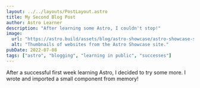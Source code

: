 ```yaml
---
layout: ../../layouts/PostLayout.astro
title: My Second Blog Post
author: Astro Learner
description: "After learning some Astro, I couldn't stop!"
image:
  url: "https://astro.build/assets/blog/astro-showcase/astro-showcase-screenshot.jpg"
  alt: "Thumbnails of websites from the Astro Showcase site."
pubDate: 2022-07-08
tags: ["astro", "blogging", "learning in public", "successes"]
---
```


After a successful first week learning Astro, I decided to try some more. I wrote and imported a small component from memory!
